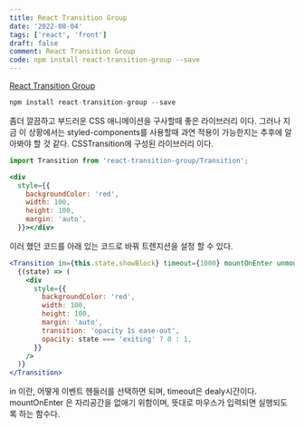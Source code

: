 ```yaml
---
title: React Transition Group
date: '2022-08-04'
tags: ['react', 'front']
draft: false
comment: React Transition Group
code: npm install react-transition-group --save
---
```


[React Transition Group](https://reactcommunity.org/react-transition-group/)

```jsx
npm install react-transition-group --save
```

좀더 깔끔하고 부드러운 CSS 애니메이션을 구사할때 좋은 라이브러리 이다.
그러나 지금 이 상황에서는 styled-components를 사용할때 과연 적용이 가능한지는 추후에 알아봐야 할 것 같다.
CSSTransition에 구성된 라이브러리 이다.

```jsx
import Transition from 'react-transition-group/Transition';
```

```jsx
<div
  style={{
    backgroundColor: 'red',
    width: 100,
    height: 100,
    margin: 'auto',
  }}></div>
```

이러 했던 코드를 아래 있는 코드로 바꿔 트렌지션을 설정 할 수 있다.

```jsx
<Transition in={this.state.showBlock} timeout={1000} mountOnEnter unmountOnExit>
  {(state) => (
    <div
      style={{
        backgroundColor: 'red',
        width: 100,
        height: 100,
        margin: 'auto',
        transition: 'opacity 1s ease-out',
        opacity: state === 'exiting' ? 0 : 1,
      }}
    />
  )}
</Transition>
```

in 이란, 어떻게 이벤트 헨들러를 선택하면 되며, timeout은 dealy시간이다.
mountOnEnter 은 자리공간을 없애기 위함이며, 뜻대로 마우스가 입력되면 실행되도록 하는 함수다.
